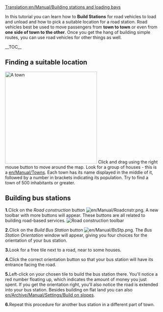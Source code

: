 [[Translation:en/Manual/Building stations and loading bays]]
{{en/Manual/Tutorial/Navigation}}

In this tutorial you can learn how to '''Build Stations''' for road vehicles to load and unload and how to pick a suitable location for a road station. Road vehicles best be used to move passengers from '''town to town''' or even from '''one side of town to the other'''. Once you get the hang of building simple routes, you can use road vehicles for other things as well. 

__TOC__

==Finding a suitable location==
[[File:en/Manual/Tutorial bus 1.png|thumb|300px|left|A town]]
Click and drag using the right mouse button to move around the map. Look for a group of houses - this is a [[en/Manual/Towns]]. Each town has its name displayed in the middle of it, followed by a number in brackets indicating its population. Try to find a town of 500 inhabitants or greater.
<br clear="left" />

==Building bus stations==
'''1.'''Click on the ''Road construction'' button [[File:en/Manual/Roadcnstr.png]]. A new toolbar with more buttons will appear. These buttons are all related to building road-based services.
[[File:en/Manual/Road constructionnew.png|none|frame|Road construction toolbar]]

'''2.'''Click on the ''Build Bus Station'' button [[File:en/Manual/BsStp.png]]. The ''Bus Station Orientation'' window will appear, giving you four choices for the orientation of your bus station.
 
'''3.'''Look for a free tile next to a road, near to some houses.
 
'''4.'''Click the correct orientation button so that your bus station will have its entrance facing the road.

'''5.'''Left-click on your chosen tile to build the bus station there. You'll notice a red number floating up, which indicates the amount of money you just spent. If you get the orientation right, you'll also notice the road is extended into your bus station. Besides building on flat land you can also [[en/Archive/Manual/Settings/Build on slopes]].

'''6.'''Repeat this procedure for another bus station in a different part of town.